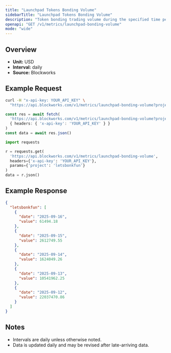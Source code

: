 ```yaml
---
title: "Launchpad Tokens Bonding Volume"
sidebarTitle: "Launchpad Tokens Bonding Volume"
description: "Token bonding trading volume during the specified time period for given launchpad."
openapi: "GET /v1/metrics/launchpad-bonding-volume"
mode: "wide"
---
```


## Overview

- **Unit:** USD
- **Interval:** daily
- **Source:** Blockworks

## Example Request

<CodeGroup>

```bash cURL
curl -H "x-api-key: YOUR_API_KEY" \
  "https://api.blockworks.com/v1/metrics/launchpad-bonding-volume?project=letsbonkfun"
```

```typescript TypeScript
const res = await fetch(
  'https://api.blockworks.com/v1/metrics/launchpad-bonding-volume?project=letsbonkfun',
  { headers: { 'x-api-key': 'YOUR_API_KEY' } }
)
const data = await res.json()
```

```python Python
import requests

r = requests.get(
  'https://api.blockworks.com/v1/metrics/launchpad-bonding-volume',
  headers={'x-api-key': 'YOUR_API_KEY'},
  params={'project': 'letsbonkfun'}
)
data = r.json()
```

</CodeGroup>

## Example Response

```json
{
  "letsbonkfun": [
    {
      "date": "2025-09-16",
      "value": 61494.18
    },
    {
      "date": "2025-09-15",
      "value": 2612749.55
    },
    {
      "date": "2025-09-14",
      "value": 1624049.26
    },
    {
      "date": "2025-09-13",
      "value": 10541962.25
    },
    {
      "date": "2025-09-12",
      "value": 22037470.86
    }
  ]
}
```

## Notes
- Intervals are daily unless otherwise noted.
- Data is updated daily and may be revised after late-arriving data.